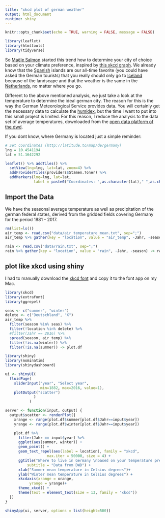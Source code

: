 ```yaml
---
title: "xkcd plot of german weather"
output: html_document
runtime: shiny
---
```


```r
knitr::opts_chunk$set(echo = TRUE, warning = FALSE, message = FALSE)
```

```r
library(leaflet)
library(htmltools)
library(tidyverse)
```

So [Maële Salmon](http://www.masalmon.eu/2017/11/16/wheretoliveus/) started this trend how to determine your city of choice based on your climate preference, inspired by [this xkcd graph](https://xkcd.com/1916/). We already know that the [Spanish](https://twitter.com/claudiaguirao/status/931615734521909248) islands are our all-time favorite (you could have asked the German tourists) that you really should only go to [Iceland](https://twitter.com/matamix/status/932192147062784000) because of the landscape and that the weather is the same in the [Netherlands](https://twitter.com/RMHoge/status/932526164668829696), no matter where you go.

Different to the above mentioned analysis, we just take a look at the temperature to determine the ideal german city. The reason for this is the way the German Meteorological Service provides data. You will certainly get the necessary data to calculate the [humidex](https://en.wikipedia.org/wiki/Humidex), but the time I want to put into this small project is limited. For this reason, I reduce the analysis to the data set of average temperatures, downloaded from the [open data platform of the dwd](ftp://ftp-cdc.dwd.de/pub/CDC/regional_averages_DE/).

If you dont know, where Germany is located just a simple reminder: 

```r
# Set coordinates (http://latitude.to/map/de/germany)
lng = 10.4541194
lat = 51.1642292

leaflet() %>% addTiles() %>%
  setView(lng=lng, lat=lat, zoom=4) %>%
  addProviderTiles(providers$Stamen.Toner) %>%
  addMarkers(lng=lng, lat=lat, 
             label = paste0("Coordinates: ",as.character(lat)," ",as.character(lng)))
```

## Import the Data

We have the seasonal average temperature as well as precipitation of the german federal states, derived from the gridded fields covering Germany for the period 1881 - 2017. 
```r
rm(list=ls())
air_temp <- read.csv("data/air_temperature_mean.txt", sep=";")
air_temp %>% gather(key = "location", value = "air_temp", -Jahr, -season) -> air_temp

rain <- read.csv("data/rain.txt", sep=";")
rain %>% gather(key = "location", value = "rain", -Jahr, -season) -> rain
```

## plot like xkcd using shiny

I had to manually download the [xkcd font](http://simonsoftware.se/other/xkcd.ttf) and copy it to the font app on my Mac.

```r
library(xkcd)
library(extrafont)
library(ggrepel)
```

```r
seas <- c("summer", "winter")
delete <- c("Deutschland", "X")
air_temp %>% 
  filter(season %in% seas) %>%
  filter(!location %in% delete) %>%
  #filter(Jahr == 2016) %>%
  spread(season, air_temp) %>%
  filter(!is.na(winter)) %>%
  filter(!is.na(summer)) -> plot.df
```

```r
library(shiny)
library(nominatim)
library(shinydashboard)
```

```r

ui <- shinyUI(
  fluidPage(
    sliderInput("year", "Select year",
                min=1882, max=2016, value=1),
    plotOutput("scatter")
             )
           )

server <- function(input, output) {
  output$scatter <- renderPlot({
    xrange <- range(plot.df$summer[plot.df$Jahr==input$year])
    yrange <- range(plot.df$winter[plot.df$Jahr==input$year])

    plot.df %>%
      filter(Jahr == input$year) %>%
      ggplot(aes(summer, winter)) +
      geom_point() +
      geom_text_repel(aes(label = location), family = "xkcd", 
                   max.iter = 50000, size = 4) +
      ggtitle("Where to live in Germany \nbased on your temperature preferences",
          subtitle = "Data from DWD") +
      xlab("Summer mean temperature in Celsius degrees")+
      ylab("Winter mean temperature in Celsius degrees") +
      xkcdaxis(xrange = xrange,
           yrange = yrange)+
      theme_xkcd() +
      theme(text = element_text(size = 13, family = "xkcd"))
  })
}

shinyApp(ui, server, options = list(height=500))
```
